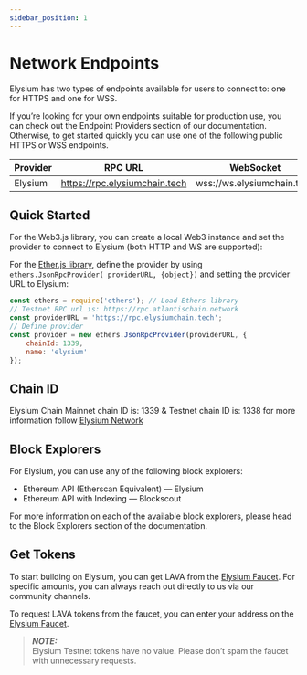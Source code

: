 ```yaml
---
sidebar_position: 1
---
```


# Network Endpoints

Elysium has two types of endpoints available for users to connect to: one for HTTPS and one for WSS.

If you’re looking for your own endpoints suitable for production use, you can check out the Endpoint Providers section
of our documentation. Otherwise, to get started quickly you can use one of the following public HTTPS or WSS endpoints.

| Provider | RPC URL                       | WebSocket                  |
|----------|-------------------------------|----------------------------|
| Elysium  | https://rpc.elysiumchain.tech | wss://ws.elysiumchain.tech |

## Quick Started

For the Web3.js library, you can create a local Web3 instance and set the provider to connect to Elysium (both HTTP and
WS are supported):



For the [Ether.js library](https://docs.ethers.org/v5/),
define the provider by using `ethers.JsonRpcProvider(
providerURL, {object})` and setting the
provider URL to Elysium:

``` js
const ethers = require('ethers'); // Load Ethers library
// Testnet RPC url is: https://rpc.atlantischain.network
const providerURL = 'https://rpc.elysiumchain.tech';
// Define provider
const provider = new ethers.JsonRpcProvider(providerURL, {
    chainId: 1339,
    name: 'elysium'
});
```

## Chain ID

Elysium Chain Mainnet chain ID is: 1339 & Testnet chain ID is: 1338 for more information follow [Elysium Network](/docs/intro#elysium-networks)

## Block Explorers

For Elysium, you can use any of the following block explorers:

- Ethereum API (Etherscan Equivalent) — Elysium
- Ethereum API with Indexing — Blockscout

For more information on each of the available block explorers, please head to the Block Explorers section of the
documentation.

## Get Tokens

To start building on Elysium, you can get LAVA from the [Elysium Faucet](https://faucet.atlantischain.network/). For specific amounts, you can always reach
out directly to us via our community channels.

To request LAVA tokens from the faucet, you can enter your address on the [Elysium Faucet](https://faucet.atlantischain.network/).

> **_NOTE:_**  
> Elysium Testnet tokens have no value. Please don’t spam the faucet with unnecessary requests.